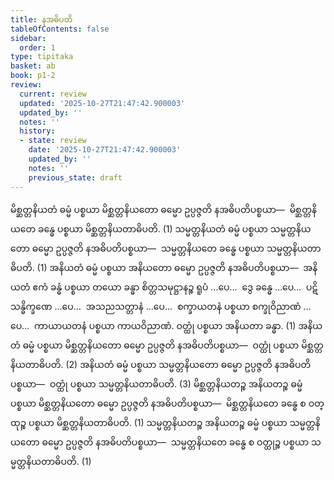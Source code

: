 ```yaml
---
title: နအဓိပတိ
tableOfContents: false
sidebar:
  order: 1
type: tipitaka
basket: ab
book: p1-2
review:
  current: review
  updated: '2025-10-27T21:47:42.900003'
  updated_by: ''
  notes: ''
  history:
  - state: review
    date: '2025-10-27T21:47:42.900003'
    updated_by: ''
    notes: ''
    previous_state: draft
---
```



<ReviewStatus review={frontmatter.review} showDetails={true} />

<HypothesisAnnotation frontmatter={frontmatter} />

<DynamicBreadcrumb />

<Division number="21" book="p1-2" e="ch" v="37" p="367">

<Paragraph number="2304" book="p1-2">
မိစ္ဆတ္တနိယတံ ဓမ္မံ ပစ္စယာ မိစ္ဆတ္တနိယတော ဓမ္မော ဥပ္ပဇ္ဇတိ နအဓိပတိပစ္စယာ—  မိစ္ဆတ္တနိယတေ ခန္ဓေ ပစ္စယာ မိစ္ဆတ္တနိယတာဓိပတိ. (1)
</Paragraph>

<Paragraph number="2305" book="p1-2">
သမ္မတ္တနိယတံ ဓမ္မံ ပစ္စယာ သမ္မတ္တနိယတော ဓမ္မော ဥပ္ပဇ္ဇတိ နအဓိပတိပစ္စယာ—  သမ္မတ္တနိယတေ ခန္ဓေ ပစ္စယာ သမ္မတ္တနိယတာဓိပတိ. (1)
</Paragraph>

<Paragraph number="2306" book="p1-2">
အနိယတံ ဓမ္မံ ပစ္စယာ အနိယတော ဓမ္မော ဥပ္ပဇ္ဇတိ နအဓိပတိပစ္စယာ—  အနိယတံ ဧကံ ခန္ဓံ ပစ္စယာ တယော ခန္ဓာ စိတ္တသမုဋ္ဌာနဉ္စ ရူပံ …ပေ…  ဒွေ ခန္ဓေ …ပေ…  ပဋိသန္ဓိက္ခဏေ …ပေ…  အသညသတ္တာနံ …ပေ…  စက္ခာယတနံ ပစ္စယာ စက္ခုဝိညာဏံ …ပေ…  ကာယာယတနံ ပစ္စယာ ကာယဝိညာဏံ. ဝတ္ထုံ ပစ္စယာ အနိယတာ ခန္ဓာ. (1)
</Paragraph>

<Paragraph number="2307" book="p1-2">
အနိယတံ ဓမ္မံ ပစ္စယာ မိစ္ဆတ္တနိယတော ဓမ္မော ဥပ္ပဇ္ဇတိ နအဓိပတိပစ္စယာ—  ဝတ္ထုံ ပစ္စယာ မိစ္ဆတ္တနိယတာဓိပတိ. (2)
</Paragraph>

<Paragraph number="2308" book="p1-2">
အနိယတံ ဓမ္မံ ပစ္စယာ သမ္မတ္တနိယတော ဓမ္မော ဥပ္ပဇ္ဇတိ နအဓိပတိပစ္စယာ—  ဝတ္ထုံ ပစ္စယာ သမ္မတ္တနိယတာဓိပတိ. (3)
</Paragraph>

<Paragraph number="2309" book="p1-2">
မိစ္ဆတ္တနိယတဉ္စ အနိယတဉ္စ ဓမ္မံ ပစ္စယာ မိစ္ဆတ္တနိယတော ဓမ္မော ဥပ္ပဇ္ဇတိ နအဓိပတိပစ္စယာ—  မိစ္ဆတ္တနိယတေ ခန္ဓေ စ ဝတ္ထုဉ္စ ပစ္စယာ မိစ္ဆတ္တနိယတာဓိပတိ. (1)
</Paragraph>

<Paragraph number="2310" book="p1-2">
သမ္မတ္တနိယတဉ္စ အနိယတဉ္စ ဓမ္မံ ပစ္စယာ သမ္မတ္တနိယတော ဓမ္မော ဥပ္ပဇ္ဇတိ နအဓိပတိပစ္စယာ—  သမ္မတ္တနိယတေ ခန္ဓေ စ ဝတ္ထုဉ္စ ပစ္စယာ သမ္မတ္တနိယတာဓိပတိ. (1)
</Paragraph>
</Division>